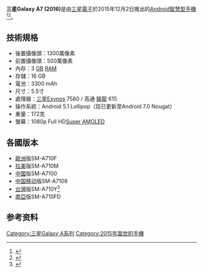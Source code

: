 {{多個問題|
{{expand|time=2017-01-25T13:53:09+00:00}}
{{refimprove|time=2017-01-25T13:51:06+00:00}}
{{copyedit|time=2017-01-25T13:51:06+00:00}}
}}
{{Infobox mobile phone|name=三星Galaxy A7 (2016)|logo=Samsung Galaxy A7 (2016).png|logosize=|image=갤럭시 A7 (2016).jpg|imagesize=200px|caption=|slogan=|brand=三星|manufacturer=[[三星電子|三星電子]]|series=[[三星Galaxy_A系列|三星Galaxy A系列]]|modelnumber=|networks=4G全网通 雙卡雙待|released=2015年底| related = [[三星Galaxy_A3_(2016)|三星Galaxy A3 (2016)]]<br/>[[三星Galaxy_A5_(2016)|三星Galaxy A5 (2016)]]<br/>[[三星Galaxy_A9|三星Galaxy A9]]|type=[[智能手机|智能手机]]|form=|size=151.5 × 74.1 × 7.3 mm^3|weight=172 g|operatingsystem=Android 5.1 Lollipop（现已更新至Android 7.0）|soc=[[三星Exynos|三星Exynos]] 7580 <br> 高通 [[驍龍|驍龍]] 615|cpu=高通骁龙615（中国版）<ref>{{Cite web|url=https://www.sammobile.com/devices/specs/SM-A7100/|title=Samsung SM-A7100|accessdate=2017-01-25|last=SamMobile|work=SamMobile|language=en|archive-url=https://web.archive.org/web/20170202041103/https://www.sammobile.com/devices/specs/SM-A7100/|archive-date=2017-02-02|dead-url=yes}}</ref><br/>三星Exynos 7580（海外版）|gpu=Mali-T720 MP3<br>Adreno405|memory=3GB [[可充電鹼性電池|RAM]]|storage=16GB ROM|memory_card=最大可擴充128GB [[MicroSD|MicroSD]]|battery=3300 [[mAh|mAh]]|input=|display=5.5寸 [[Super_AMOLED|Super AMOLED]] FHD 顯示屏|rear_camera=1300萬像素 搭配 OIS光學防手震|front_camera=500萬像素|media_formats=|ringtone=|connectivity=}}
'''三星Galaxy A7 (2016)'''是由[[三星電子|三星電子]]於2015年12月2日推出的[[Android|Android]][[智慧型手機|智慧型手機]]<ref>{{Cite web|url=http://www.gsmarena.com/samsung_galaxy_a7_(2016)-7759.php|title=Samsung Galaxy A7 (2016) - Full phone specifications|accessdate=2017-01-25|work=www.gsmarena.com|language=en-US|archive-date=2017-01-21|archive-url=https://web.archive.org/web/20170121215839/http://www.gsmarena.com/samsung_galaxy_a7_(2016)-7759.php|dead-url=no}}</ref><ref>{{Cite web|url=https://www.sogi.com.tw/products/samsung_galaxy_a7_2016/12071|title=SAMSUNG GALAXY A7 (2016) 價格,規格與評價- SOGI手機王|accessdate=2017-01-25|work=SOGI手機王|archive-date=2017-02-02|archive-url=https://web.archive.org/web/20170202180100/https://www.sogi.com.tw/products/samsung_galaxy_a7_2016/12071|dead-url=no}}</ref>。

== 技術規格 ==
* 後置攝像頭：1300萬像素
* 前置攝像頭：500萬像素
* 內存：3 [[Gibibyte|GB]] [[随机存取存储器|RAM]]
* 存儲：16 GB
* 電池：3300 mAh
* 尺寸：5.5寸
* 處理器：[[三星Exynos|三星Exynos]] 7580 / 高通 [[驍龍|驍龍]] 615
* 操作系統：Android 5.1 Lollipop（现已更新至Android 7.0 Nougat）
* 重量：172克
* 螢幕：1080p Full HD[[Super_AMOLED|Super AMOLED]]

== 各國版本 ==
*[[歐洲|歐洲]]版SM-A710F
*[[拉美|拉美]]版SM-A710M
*[[中國|中國]]版SM-A7100
*[[中国移动|中国移动]]版SM-A7108
*[[台灣|台灣]]版SM-A710Y<ref>{{Cite web|url=http://www.samsung.com/tw/business/business-products/mobile-device/smartphone/SM-A710YEDDBRI|title=Samsung Galaxy A7 (2016 年新版)|accessdate=2017-01-25|work=Samsung TW|language=zh-tw|archive-url=https://web.archive.org/web/20170202032139/http://www.samsung.com/tw/business/business-products/mobile-device/smartphone/SM-A710YEDDBRI|archive-date=2017-02-02|dead-url=yes}}</ref>
*[[南亞|南亞]]版SM-A710FD

== 参考资料 ==
{{reflist}}

{{Galaxy A}}

[[Category:三星Galaxy_A系列|Category:三星Galaxy A系列]]
[[Category:2015年面世的手機|Category:2015年面世的手機]]
